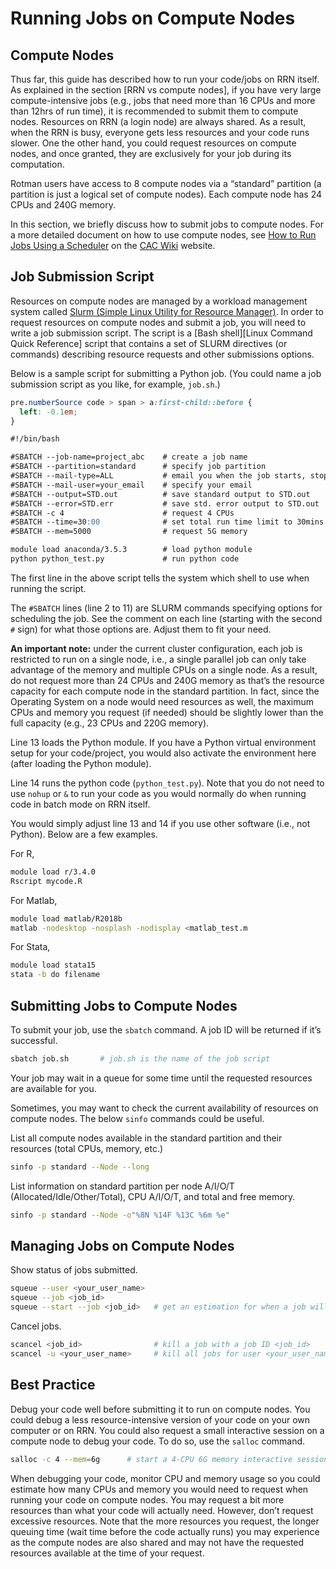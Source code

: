 # Running Jobs on Compute Nodes

## Compute Nodes

Thus far, this guide has described how to run your code/jobs on RRN itself. As explained in the section [RRN vs compute nodes], if you have very large compute-intensive jobs (e.g., jobs that need more than 16 CPUs and more than 12hrs of run time), it is recommended to submit them to compute nodes. Resources on RRN (a login node) are always shared. As a result, when the RRN is busy, everyone gets less resources and your code runs slower. One the other hand, you could request resources on compute nodes, and once granted, they are exclusively for your job during its computation.

Rotman users have access to 8 compute nodes via a "standard" partition (a partition is just a logical set of compute nodes). Each compute node has 24 CPUs and 240G memory.

In this section, we briefly discuss how to submit jobs to compute nodes. For a more detailed document on how to use compute nodes, see [How to Run Jobs Using a Scheduler](https://cac.queensu.ca/wiki/index.php/SLURM) on the [CAC Wiki](https://cac.queensu.ca/wiki/index.php/Main_Page) website.

## Job Submission Script

Resources on compute nodes are managed by a workload management system called [Slurm (Simple Linux Utility for Resource Manager)](https://slurm.schedmd.com/overview.html). In order to request resources on compute nodes and submit a job, you will need to write a job submission script. The script is a [Bash shell][Linux Command Quick Reference] script that contains a set of SLURM directives (or commands) describing resource requests and other submissions options.

Below is a sample script for submitting a Python job. (You could name a job submission script as you like, for example, `job.sh`.)

```css
pre.numberSource code > span > a:first-child::before {
  left: -0.1em;
}
```

```abc
#!/bin/bash

#SBATCH --job-name=project_abc    # create a job name
#SBATCH --partition=standard      # specify job partition
#SBATCH --mail-type=ALL           # email you when the job starts, stops, etc.
#SBATCH --mail-user=your_email    # specify your email
#SBATCH --output=STD.out		  # save standard output to STD.out
#SBATCH --error=STD.err           # save std. error output to STD.out
#SBATCH -c 4                      # request 4 CPUs
#SBATCH --time=30:00              # set total run time limit to 30mins (days-hrs:mins:secs)
#SBATCH --mem=5000                # request 5G memory

module load anaconda/3.5.3        # load python module
python python_test.py             # run python code

```

The first line in the above script tells the system which shell to use when running the script.

The `#SBATCH` lines (line 2 to 11) are SLURM commands specifying options for scheduling the job. See the comment on each line (starting with the second `#` sign) for what those options are. Adjust them to fit your need.

**An important note:** under the current cluster configuration, each job is restricted to run on a single node, i.e., a single parallel job can only take advantage of the memory and multiple CPUs on a single node. As a result, do not request more than 24 CPUs and 240G memory as that's the resource capacity for each compute node in the standard partition. In fact, since the Operating System on a node would need resources as well, the maximum CPUs and memory you request (if needed) should be slightly lower than the full capacity (e.g., 23 CPUs and 220G memory). 

Line 13 loads the Python module. If you have a Python virtual environment setup for your code/project, you would also activate the environment here (after loading the Python module).  

Line 14 runs the python code (`python_test.py`). Note that you do not need to use `nohup` or `&` to run your code as you would normally do when running code in batch mode on RRN itself.

You would simply adjust line 13 and 14 if you use other software (i.e., not Python). Below are a few examples.

For R,

```bash
module load r/3.4.0
Rscript mycode.R
```

For Matlab,

```bash
module load matlab/R2018b
matlab -nodesktop -nosplash -nodisplay <matlab_test.m
```

For Stata,

```bash
module load stata15
stata -b do filename
```

## Submitting Jobs to Compute Nodes

To submit your job, use the `sbatch` command. A job ID will be returned if it's successful.

```bash
sbatch job.sh       # job.sh is the name of the job script 
```

Your job may wait in a queue for some time until the requested resources are available for you.

Sometimes, you may want to check the current availability of resources on compute nodes. The below `sinfo` commands could be useful.

List all compute nodes available in the standard partition and their resources (total CPUs, memory, etc.)

```bash
sinfo -p standard --Node --long 
```

List information on standard partition per node A/I/O/T (Allocated/Idle/Other/Total), CPU A/I/O/T, and total and free memory.

```bash
sinfo -p standard --Node -o"%8N %14F %13C %6m %e" 
```

## Managing Jobs on Compute Nodes

Show status of jobs submitted.

```bash
squeue --user <your_user_name>
squeue --job <job_id>
squeue --start --job <job_id>   # get an estimation for when a job will run
```

Cancel jobs.

```bash
scancel <job_id>                # kill a job with a job ID <job_id>
scancel -u <your_user_name>     # kill all jobs for user <your_user_name> 
```


## Best Practice

Debug your code well before submitting it to run on compute nodes. You could debug a less resource-intensive version of your code on your own computer or on RRN. You could also request a small interactive session on a compute node to debug your code. To do so, use the `salloc` command.

```bash
salloc -c 4 --mem=6g      # start a 4-CPU 6G memory interactive session 
```

When debugging your code, monitor CPU and memory usage so you could estimate how many CPUs and memory you would need to request when running your code on compute nodes. You may request a bit more resources than what your code will actually need. However, don't request excessive resources. Note that the more resources you request, the longer queuing time (wait time before the code actually runs) you may experience as the compute nodes are also shared and may not have the requested resources available at the time of your request.

 